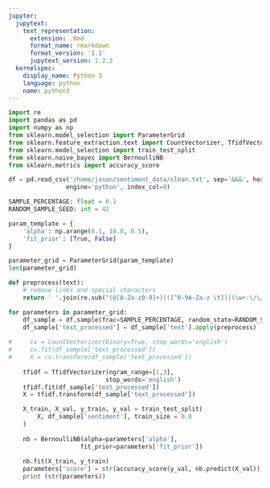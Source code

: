 ```yaml
---
jupyter:
  jupytext:
    text_representation:
      extension: .Rmd
      format_name: rmarkdown
      format_version: '1.1'
      jupytext_version: 1.2.3
  kernelspec:
    display_name: Python 3
    language: python
    name: python3
---
```


```python
import re
import pandas as pd
import numpy as np
from sklearn.model_selection import ParameterGrid
from sklearn.feature_extraction.text import CountVectorizer, TfidfVectorizer
from sklearn.model_selection import train_test_split
from sklearn.naive_bayes import BernoulliNB
from sklearn.metrics import accuracy_score
```

```python
df = pd.read_csv('/home/jason/sentiment_data/clean.txt', sep='&&&', header=None, names=['id','sentiment','text'],
                engine='python', index_col=0)
```

```python
SAMPLE_PERCENTAGE: float = 0.1
RANDOM_SAMPLE_SEED: int = 42

param_template = {
    'alpha': np.arange(0.1, 10.0, 0.5),
    'fit_prior': [True, False]
}

parameter_grid = ParameterGrid(param_template)
len(parameter_grid)
```

```python
def preprocess(text):
    # remove links and special characters
    return ' '.join(re.sub("(@[A-Za-z0-9]+)|([^0-9A-Za-z \t])|(\w+:\/\/\S+)", " ", text).split())
```

```python
for parameters in parameter_grid:
    df_sample = df.sample(frac=SAMPLE_PERCENTAGE, random_state=RANDOM_SAMPLE_SEED)
    df_sample['text_processed'] = df_sample['text'].apply(preprocess)
    
#     cv = CountVectorizer(binary=True, stop_words='english')
#     cv.fit(df_sample['text_processed'])
#     X = cv.transform(df_sample['text_processed'])
    
    tfidf = TfidfVectorizer(ngram_range=[1,3],
                           stop_words='english')
    tfidf.fit(df_sample['text_processed'])
    X = tfidf.transform(df_sample['text_processed'])

    X_train, X_val, y_train, y_val = train_test_split(
        X, df_sample['sentiment'], train_size = 0.8
    )
    
    nb = BernoulliNB(alpha=parameters['alpha'],
                    fit_prior=parameters['fit_prior'])
                            
    nb.fit(X_train, y_train)
    parameters['score'] = str(accuracy_score(y_val, nb.predict(X_val)))
    print (str(parameters))
    
```

